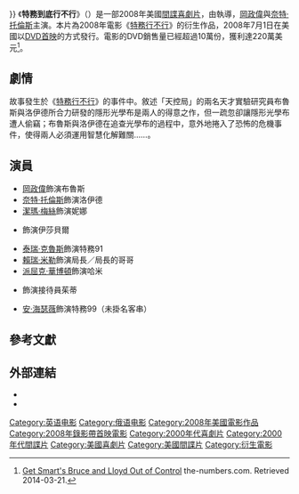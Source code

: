 {{noteTA
|G1=Show
|G2=Movie
|T=zh-cn:糊涂侦探：失控的布鲁斯和洛伊德; zh-tw:特務到底行不行; zh-hk:特務S嘜失控篇;
|1=zh-cn:糊涂侦探：失控的布鲁斯和洛伊德; zh-tw:特務到底行不行; zh-hk:特務S嘜失控篇;
}}
{{Infobox film
| name           = 特務到底行不行
| original_name  = {{lang|en|''Get Smart's Bruce and Lloyd: Out of Control''}}
| image          = Get Smart's Bruce and Lloyd Out of Control Poster.jpg
| image_size     = 
| caption        = 電影海報
| director       = {{le|吉爾·楊格|Gil Junger}}
| producer       = {{le|亞歷士·高德納|Alex Gartner}}<br />[[查爾斯·羅文|查爾斯·羅文]]<br />{{le|安德魯·拉扎爾|Andrew Lazar}}<br />麥可·尤因（{{lang|en|Michael Ewing}}）<br />威廉·格林（{{lang|en|William Green}}）
| writer         = 湯姆·J·阿斯特（{{lang|en|Tom J. Astle}}）<br />麥特·安伯（{{lang|en|Matt Ember}}）
| starring       = [[岡政偉|岡政偉]]<br />[[奈特·托倫斯|奈特·托倫斯]]<br />[[潔瑪·梅絲|潔瑪·梅絲]]<br />{{le|瑪麗卡·多明尼克賽克|Marika Domińczyk}}<br />[[泰瑞·克魯斯|泰瑞·克魯斯]]<br />[[賴瑞·米勒|賴瑞·米勒]]<br />[[派屈克·華博頓|派屈克·華博頓]]
| music          = 保羅·林福德（{{lang|en|Paul Linford}}）
| cinematography = {{le|盧克·吉斯布勒|Luke Geissbuhler}}<br />戴夫·佩卡爾（{{lang|en|Dave Perkal}}）
| editing        = {{le|狄恩·荷蘭|Dean Holland}}
| studio         = {{lang|en|Mad Chance}}<br />{{lang|en|Mosaic Media Group}}<br />{{lang|en|Callahan Filmworks}}
| distributor    = {{le|華納首映|Warner Premiere}}
| released       = {{Film date|2008|07|01|美國}}
| runtime        = 72分鐘
| country        = 美國
| language       = 英語
| budget         = 
| gross          = 
| preceded_by    = 
| followed_by    = 
| cn_name        = 糊涂侦探：失控的布鲁斯和洛伊德
| hk_name        = 特務S嘜失控篇
| tw_name        = 特務到底行不行<ref>{{@movies|id=fgen71018723|title=特務到底行不行 Get Smart's Bruce and Lloyd : Out of Control}}</ref>
}}
《'''特務到底行不行'''》（{{lang-en|''Get Smart's Bruce and Lloyd: Out of Control''}}）是一部2008年美國[[間諜片|間諜]][[喜劇片|喜劇片]]，由{{le|吉爾·楊格|Gil Junger}}執導，[[岡政偉|岡政偉]]與[[奈特·托倫斯|奈特·托倫斯]]主演。本片為2008年電影《[[特務行不行|特務行不行]]》的衍生作品，2008年7月1日在美國以[[DVD首映|DVD首映]]的方式發行。電影的DVD銷售量已經超過10萬份，獲利達220萬美元<ref>[http://www.the-numbers.com/movie/Get-Smarts-Bruce-and-Lloyd-Out-of-Control#tab=video-sales Get Smart's Bruce and Lloyd Out of Control] {{Wayback|url=http://www.the-numbers.com/movie/Get-Smarts-Bruce-and-Lloyd-Out-of-Control#tab=video-sales |date=20190915103939 }} the-numbers.com. Retrieved 2014-03-21.</ref>。

==劇情==
故事發生於《[[特務行不行|特務行不行]]》的事件中。敘述「天控局」的兩名天才實驗研究員布魯斯與洛伊德所合力研發的隱形光學布是兩人的得意之作，但一疏忽卻讓隱形光學布遭人偷竊；布魯斯與洛伊德在追查光學布的過程中，意外地捲入了恐怖的危機事件，使得兩人必須運用智慧化解難關……。

==演員==
*[[岡政偉|岡政偉]]飾演布魯斯
*[[奈特·托倫斯|奈特·托倫斯]]飾演洛伊德
*[[潔瑪·梅絲|潔瑪·梅絲]]飾演妮娜
*{{le|瑪麗卡·多明尼克賽克|Marika Domińczyk}}飾演伊莎貝爾
*[[泰瑞·克魯斯|泰瑞·克魯斯]]飾演特務91
*[[賴瑞·米勒|賴瑞·米勒]]飾演局長／局長的哥哥
*[[派屈克·華博頓|派屈克·華博頓]]飾演哈米
*{{le|凱莉·卡巴茲|Kelly Karbacz}}飾演接待員茱蒂
*[[安·海瑟薇|安·海瑟薇]]飾演特務99（未掛名客串）

==參考文獻==
{{Reflist|30em}}

==外部連結==
* {{IMDb title|1018723}}
* {{amg title|450377}}

{{DEFAULTSORT:Get Smart's Bruce and Lloyd: Out of Control}}
[[Category:英语电影|Category:英语电影]]
[[Category:俄语电影|Category:俄语电影]]
[[Category:2008年美國電影作品|Category:2008年美國電影作品]]
[[Category:2008年錄影帶首映電影|Category:2008年錄影帶首映電影]]
[[Category:2000年代喜劇片|Category:2000年代喜劇片]]
[[Category:2000年代間諜片|Category:2000年代間諜片]]
[[Category:美國喜劇片|Category:美國喜劇片]]
[[Category:美國間諜片|Category:美國間諜片]]
[[Category:衍生電影|Category:衍生電影]]